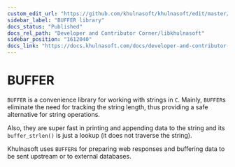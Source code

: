 ```yaml
---
custom_edit_url: "https://github.com/khulnasoft/khulnasoft/edit/master/src/libkhulnasoft/buffer/README.md"
sidebar_label: "BUFFER library"
docs_status: "Published"
docs_rel_path: "Developer and Contributor Corner/libkhulnasoft"
sidebar_position: "1612040"
docs_link: "https://docs.khulnasoft.com/docs/developer-and-contributor-corner/libkhulnasoft/buffer-library"
---
```


# BUFFER

`BUFFER` is a convenience library for working with strings in `C`.
Mainly, `BUFFER`s eliminate the need for tracking the string length, thus providing
a safe alternative for string operations.

Also, they are super fast in printing and appending data to the string and its `buffer_strlen()`
is just a lookup (it does not traverse the string).

Khulnasoft uses `BUFFER`s for preparing web responses and buffering data to be sent upstream or
to external databases.
